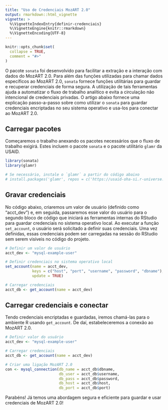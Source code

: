 ```yaml
---
title: "Uso de Credenciais MozART 2.0"
output: rmarkdown::html_vignette
vignette: >
  %\VignetteIndexEntry{definir-credenciais}
  %\VignetteEngine{knitr::rmarkdown}
  %\VignetteEncoding{UTF-8}
---
```


```r
knitr::opts_chunk$set(
  collapse = TRUE,
  comment = "#>"
)
```


O pacote `sonata` foi desenvolvido para facilitar a extração e a interação com dados do MozART 2.0. Para além das funções utilizadas para chamar dados específicos ao MozART 2.0, `sonata` fornece funções utilitárias para guardar e recuperar credenciais de forma segura. A utilização de tais ferramentas ajuda a automatizar o fluxo de trabalho analítico e evita a circulação não intencional de credenciais privadas.  O artigo abaixo fornece uma explicação passo-a-passo sobre como utilizar o `sonata` para guardar credenciais encriptadas no seu sistema operativo e usa-los para conectar ao MozART 2.0.

## Carregar pacotes

Começaremos o trabalho anexando os pacotes necessários que o fluxo de trabalho exigirá.  Estes incluem o pacote `sonata` e o pacote utilitário `glamr` da USAID.

```r
library(sonata)
library(glamr)

# Se necessário, instale o `glamr` a partir do código abaixo
# install.packages('glamr', repos = c('https://usaid-oha-si.r-universe.dev', 'https://cloud.r-project.org'))

```

## Gravar credenciais

No código abaixo, criaremos um valor de usuário (definido como “acct_dev”) e, em seguida, passaremos esse valor do usuário para o segundo bloco de código que iniciará as ferramentas internas do RStudio para guardar credenciais no sistema operativo local. Ao executar a função `set_account`, o usuário será solicitado a definir suas credenciais.  Uma vez definidas, essas credenciais podem ser carregadas na sessão do RStudio sem serem visíveis no código do projeto.

```r
# Definir um valor de usuário
acct_dev <- "mysql-example-user"

# Definir credenciais no sistema operativo local
set_account(name = acct_dev, 
            keys = c("host", "port", "username", "password", "dbname"), 
            update = TRUE)

# Carregar credenciais
acct_db <- get_account(name = acct_dev)
```

## Carregar credenciais e conectar

Tendo credenciais encriptadas e guardadas, iremos chamá-las para o ambiente R usando `get_account`.  De daí, estabeleceremos a conexão ao MozART 2.0.

```r
# Definir valor do usuário
acct_dev <- "mysql-example-user"

# Carregar credenciais
acct_db <- get_account(name = acct_dev)

# Criar uma ligação MozART 2.0
con <- mysql_connection(db_name = acct_db$dbname, 
                        db_user = acct_db$username,
                        db_pass = acct_db$password,
                        db_host = acct_db$host,
                        db_port = acct_db$port)
```
Parabéns! Já temos uma abordagem segura e eficiente para guardar e usar credenciais de MozART 2.0!

